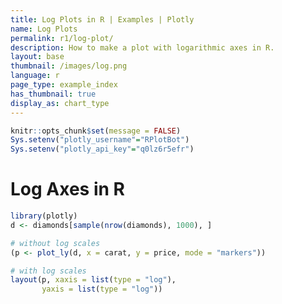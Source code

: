 ```yaml
---
title: Log Plots in R | Examples | Plotly
name: Log Plots
permalink: r1/log-plot/
description: How to make a plot with logarithmic axes in R.
layout: base
thumbnail: /images/log.png
language: r
page_type: example_index
has_thumbnail: true
display_as: chart_type
---
```


```r
knitr::opts_chunk$set(message = FALSE)
Sys.setenv("plotly_username"="RPlotBot")
Sys.setenv("plotly_api_key"="q0lz6r5efr")
```
# Log Axes in R

```r
library(plotly)
d <- diamonds[sample(nrow(diamonds), 1000), ]

# without log scales
(p <- plot_ly(d, x = carat, y = price, mode = "markers"))

# with log scales
layout(p, xaxis = list(type = "log"),
       yaxis = list(type = "log"))
```
